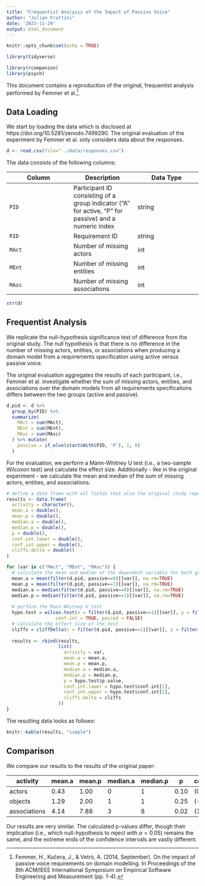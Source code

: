 ```yaml
---
title: "Frequentist Analysis of the Impact of Passive Voice"
author: "Julian Frattini"
date: '2023-11-29'
output: html_document
---
```


```r
knitr::opts_chunk$set(echo = TRUE)

library(tidyverse)

library(rcompanion)
library(psych)
```

This document contains a reproduction of the original, frequentist analysis performed by Femmer et al.^[Femmer, H., Kučera, J., & Vetrò, A. (2014, September). On the impact of passive voice requirements on domain modelling. In Proceedings of the 8th ACM/IEEE International Symposium on Empirical Software Engineering and Measurement (pp. 1-4).].

## Data Loading

We start by loading the data which is disclosed at https://doi.org/10.5281/zenodo.7499290. The original evaluation of the experiment by Femmer et al. only considers data about the responses.

```r
d <- read.csv(file="../data/responses.csv")
```

The data consists of the following columns:

| Column | Description | Data Type |
|---|---|---|
| `PID` | Participant ID consisting of a group indicator ("A" for active, "P" for passive) and a numeric index | string |
| `RID` | Requirement ID | string |
| `MAct` | Number of missing actors | int |
| `MEnt` | Number of missing entities | int |
| `MAsc` | Number of missing associations | int |

```r
str(d)
```

## Frequentist Analysis

We replicate the null-hypothesis significance test of difference from the original study. The null hypothesis is that there is no difference in the number of missing actors, entities, or associations when producing a domain model from a requirements specification using active versus passive voice.

The original evaluation aggregates the results of each participant, i.e., Femmer et al. investigate whether the sum of missing actors, entities, and associations over the domain models from all requirements specifications differs between the two groups (active and passive).

```r
d.pid <- d %>% 
  group_by(PID) %>% 
  summarize(
    MAct = sum(MAct),
    MEnt = sum(MEnt),
    MAsc = sum(MAsc)
  ) %>% mutate(
    passive = if_else(startsWith(PID, 'P'), 1, 0)
  )
```

For the evaluation, we perform a Mann-Whitney U test (i.e., a two-sample Wilcoxon test) and calculate the effect size. Additionally - like in the original experiment - we calculate the mean and median of the sum of missing actors, entities, and associations.

```r
# define a data frame with all fields that also the original study reported
results <- data.frame(
  activity = character(),
  mean.a = double(),
  mean.p = double(),
  median.a = double(),
  median.p = double(),
  p = double(),
  conf.int.lower = double(),
  conf.int.upper = double(),
  cliffs.delta = double()
)

for (var in c("MAct", "MEnt", "MAsc")) {
  # calculate the mean and median of the dependent variable for both groups (active and passive)
  mean.a = mean(filter(d.pid, passive==0)[[var]], na.rm=TRUE)
  mean.p = mean(filter(d.pid, passive==1)[[var]], na.rm=TRUE)
  median.a = median(filter(d.pid, passive==0)[[var]], na.rm=TRUE)
  median.p = median(filter(d.pid, passive==1)[[var]], na.rm=TRUE)
  
  # perform the Mann Whitney U test
  hypo.test = wilcox.test(x = filter(d.pid, passive==1)[[var]], y = filter(d.pid, passive==0)[[var]], 
                  conf.int = TRUE, paired = FALSE)
  # calculate the effect size of the test
  cliffs = cliffDelta(x = filter(d.pid, passive==1)[[var]], y = filter(d.pid, passive==0)[[var]])
  
  results <- rbind(results,
                   list(
                     activity = var,
                     mean.a = mean.a,
                     mean.p = mean.p,
                     median.a = median.a,
                     median.p = median.p,
                     p = hypo.test$p.value,
                     conf.int.lower = hypo.test$conf.int[1],
                     conf.int.upper = hypo.test$conf.int[2],
                     cliffs.delta = cliffs
                   ))
}
```

The resulting data looks as follows:

```r
knitr::kable(results, "simple")
```

## Comparison

We compare our results to the results of the original paper:

| activity | mean.a | mean.p | median.a | median.p | p | conf.int | cliffs.delta |
|---|---|---|---|---|---|---|---|
| actors | 0.43 | 1.00 | 0 | 1 | 0.10 | (0; $\infty$) | 0.39 |
| objects | 1.29 | 2.00 | 1 | 1 | 0.25 | (-1; $\infty$) | 0.25 |
| associations | 4.14 | 7.88 | 3 | 8 | 0.02 | (1; $\infty$) | 0.75 |

Our results are very similar. The calculated p-values differ, though their implication (i.e., which null-hypothesis to reject with $\alpha=0.05$) remains the same, and the extreme ends of the confidence intervals are vastly different.
